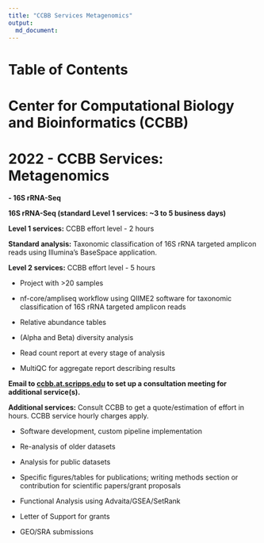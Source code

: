 ```yaml
---
title: "CCBB Services Metagenomics"
output: 
  md_document:
---
```


# Table of Contents

# Center for Computational Biology and Bioinformatics (CCBB)

# 2022 - CCBB Services: Metagenomics


**- 16S rRNA-Seq**




**16S rRNA-Seq (standard Level 1 services: ~3 to 5 business days)**




**Level 1 services:** CCBB effort level - 2 hours


**Standard analysis:** Taxonomic classification of 16S rRNA targeted amplicon reads using Illumina’s BaseSpace application.




**Level 2 services:** CCBB effort level - 5 hours

* Project with >20 samples

* nf-core/ampliseq workflow using QIIME2 software for taxonomic classification of 16S rRNA targeted amplicon reads

* Relative abundance tables

* (Alpha and Beta) diversity analysis

* Read count report at every stage of analysis

* MultiQC for aggregate report describing results







**Email to <a href="mailto:ccbb.at.scripps.edu">ccbb.at.scripps.edu</a> to set up a consultation meeting for additional service(s).**




**Additional services:** Consult CCBB to get a quote/estimation of effort in hours. CCBB service hourly charges apply.

* Software development, custom pipeline implementation

* Re-analysis of older datasets

* Analysis for public datasets

* Specific figures/tables for publications; writing methods section or contribution for scientific papers/grant proposals

* Functional Analysis using Advaita/GSEA/SetRank

* Letter of Support for grants

* GEO/SRA submissions


